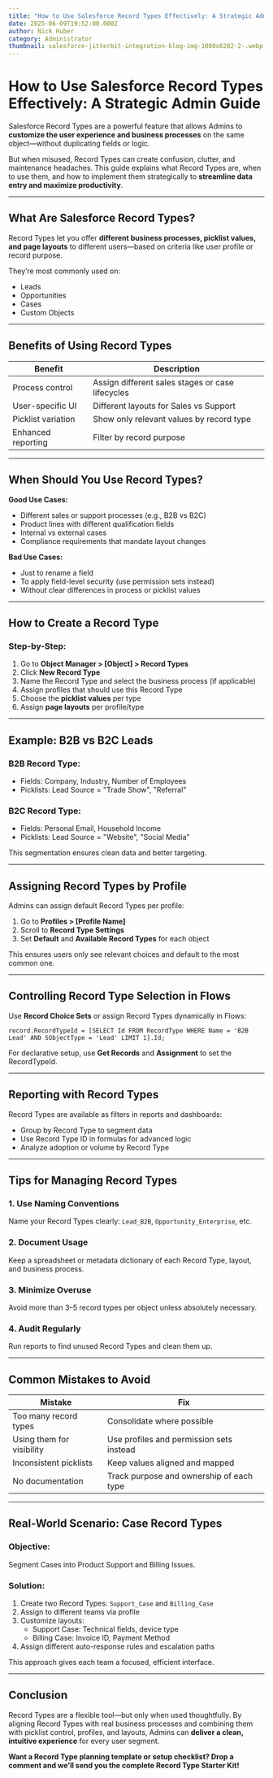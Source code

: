 ```yaml
---
title: "How to Use Salesforce Record Types Effectively: A Strategic Admin Guide"
date: 2025-06-09T19:52:00.000Z
author: Nick Huber
category: Administrator
thumbnail: salesforce-jitterbit-integration-blog-img-1080x6282-2-.webp
---
```



# How to Use Salesforce Record Types Effectively: A Strategic Admin Guide

Salesforce Record Types are a powerful feature that allows Admins to **customize the user experience and business processes** on the same object—without duplicating fields or logic.

But when misused, Record Types can create confusion, clutter, and maintenance headaches. This guide explains what Record Types are, when to use them, and how to implement them strategically to **streamline data entry and maximize productivity**.

---

## What Are Salesforce Record Types?

Record Types let you offer **different business processes, picklist values, and page layouts** to different users—based on criteria like user profile or record purpose.

They’re most commonly used on:

- Leads
- Opportunities
- Cases
- Custom Objects

---

## Benefits of Using Record Types

| Benefit | Description |
|--------|-------------|
| Process control | Assign different sales stages or case lifecycles |
| User-specific UI | Different layouts for Sales vs Support |
| Picklist variation | Show only relevant values by record type |
| Enhanced reporting | Filter by record purpose |

---

## When Should You Use Record Types?

**Good Use Cases:**

- Different sales or support processes (e.g., B2B vs B2C)
- Product lines with different qualification fields
- Internal vs external cases
- Compliance requirements that mandate layout changes

**Bad Use Cases:**

- Just to rename a field
- To apply field-level security (use permission sets instead)
- Without clear differences in process or picklist values

---

## How to Create a Record Type

### Step-by-Step:

1. Go to **Object Manager > [Object] > Record Types**
2. Click **New Record Type**
3. Name the Record Type and select the business process (if applicable)
4. Assign profiles that should use this Record Type
5. Choose the **picklist values** per type
6. Assign **page layouts** per profile/type

---

## Example: B2B vs B2C Leads

### B2B Record Type:
- Fields: Company, Industry, Number of Employees
- Picklists: Lead Source = "Trade Show", "Referral"

### B2C Record Type:
- Fields: Personal Email, Household Income
- Picklists: Lead Source = "Website", "Social Media"

This segmentation ensures clean data and better targeting.

---

## Assigning Record Types by Profile

Admins can assign default Record Types per profile:

1. Go to **Profiles > [Profile Name]**
2. Scroll to **Record Type Settings**
3. Set **Default** and **Available Record Types** for each object

This ensures users only see relevant choices and default to the most common one.

---

## Controlling Record Type Selection in Flows

Use **Record Choice Sets** or assign Record Types dynamically in Flows:

```apex
record.RecordTypeId = [SELECT Id FROM RecordType WHERE Name = 'B2B Lead' AND SObjectType = 'Lead' LIMIT 1].Id;
```

For declarative setup, use **Get Records** and **Assignment** to set the RecordTypeId.

---

## Reporting with Record Types

Record Types are available as filters in reports and dashboards:

- Group by Record Type to segment data
- Use Record Type ID in formulas for advanced logic
- Analyze adoption or volume by Record Type

---

## Tips for Managing Record Types

### 1. Use Naming Conventions

Name your Record Types clearly: `Lead_B2B`, `Opportunity_Enterprise`, etc.

### 2. Document Usage

Keep a spreadsheet or metadata dictionary of each Record Type, layout, and business process.

### 3. Minimize Overuse

Avoid more than 3–5 record types per object unless absolutely necessary.

### 4. Audit Regularly

Run reports to find unused Record Types and clean them up.

---

## Common Mistakes to Avoid

| Mistake | Fix |
|--------|-----|
| Too many record types | Consolidate where possible |
| Using them for visibility | Use profiles and permission sets instead |
| Inconsistent picklists | Keep values aligned and mapped |
| No documentation | Track purpose and ownership of each type |

---

## Real-World Scenario: Case Record Types

### Objective:

Segment Cases into Product Support and Billing Issues.

### Solution:

1. Create two Record Types: `Support_Case` and `Billing_Case`
2. Assign to different teams via profile
3. Customize layouts:
   - Support Case: Technical fields, device type
   - Billing Case: Invoice ID, Payment Method
4. Assign different auto-response rules and escalation paths

This approach gives each team a focused, efficient interface.

---

## Conclusion

Record Types are a flexible tool—but only when used thoughtfully. By aligning Record Types with real business processes and combining them with picklist control, profiles, and layouts, Admins can **deliver a clean, intuitive experience** for every user segment.

**Want a Record Type planning template or setup checklist? Drop a comment and we’ll send you the complete Record Type Starter Kit!**
